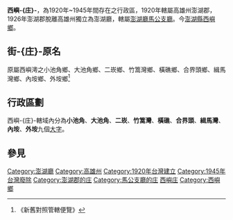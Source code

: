 {{noteTA
|T=西嶼庄
}}
{{Infobox 日本的街庄 (廢除)
| 自治體名 = 西嶼
| 街庄 = 庄
| 圖像 = 
| 圖像說明 = 
| 日文原名 = 西嶼庄
| 平假名 = さいしょしょう
| 羅馬字拼音 = Seishoshō
| 地圖 = 
| 廢除時間 = 1945年
| 廢除理由 = 日本投降、撤離台灣
| 廢除時處置 = 改制為[[澎湖廳|澎湖廳]]望安區[[西嶼鄉|西嶼鄉]]
| 現在自治體 = {{TWN}}[[澎湖縣|澎湖縣]][[西嶼鄉|西嶼鄉]]
| 都道府縣 = 澎湖廳
| 支廳 = 馬公支廳
| 郡 = 澎湖郡 (1920年－1926年)
| 編號 = 
| 自治體 = 
| 面積 = 18.7148
| 邊界未定 = 
| 人口 = 
| 人口密度 = 
| 統計時間 = 
| 經度 = 
| 緯度 = 
| 街庄章 = 
| 街庄章說明 = 
| 樹 = 
| 花 = 
| 鳥 = 
| 其他象徵物 = 
| 其他象徵 = 
| 郵遞區號 = 
| 所在地 = 馬公支廳西嶼-{庄}-
| 電話號碼 = 
| 外部連結 = 
| 註記 = 
}}

'''西嶼-{庄}-'''，為1920年~1945年間存在之行政區，1920年轄屬高雄州澎湖郡，1926年澎湖郡脫離高雄州獨立為澎湖廳，轄屬[[澎湖廳|澎湖廳]][[馬公支廳|馬公支廳]]。今[[澎湖縣|澎湖縣]][[西嶼鄉|西嶼鄉]]。

==街-{庄}-原名==
原屬西嶼澚之小池角鄉、大池角鄉、二崁鄉、竹篙灣鄉、橫礁鄉、合界頭鄉、緝馬灣鄉、內垵鄉、外垵鄉<ref>《新舊對照管轄便覽》</ref>

==行政區劃==
西嶼-{庄}-轄域內分為'''小池角'''、'''大池角'''、'''二崁'''、'''竹篙灣'''、'''橫礁'''、'''合界頭'''、'''緝馬灣'''、'''內垵'''、'''外垵'''九個[[大字_(行政區劃)|大字]]。

== 參見 ==
{{reflist}}

{{澎湖廳}}
[[Category:澎湖廳|Category:澎湖廳]]
[[Category:高雄州|Category:高雄州]]

[[Category:1920年台灣建立|Category:1920年台灣建立]]
[[Category:1945年台灣廢除|Category:1945年台灣廢除]]
[[Category:澎湖郡的庄|Category:澎湖郡的庄]]
[[Category:馬公支廳的庄|Category:馬公支廳的庄]]
[[Category:西嶼庄|]]
[[Category:西嶼鄉|Category:西嶼鄉]]